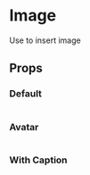 
<Meta title='components/Image' component={Image} />

# Image

Use to insert image

## Props

<Props of={Image} />

### Default

<Preview>
  <Story name='Default'>
    <Image
      image={{
        src: "https://placeimg.com/640/480/any",
        alt: "tech related stuff",
      }}
    />
  </Story>
</Preview>

### Avatar

<Preview>
  <Story name='Avatar'>
    <Image
      variant='avatar'
      image={{
        src: "https://placeimg.com/240/240/people",
        alt: `someone's avatar`,
      }}
    />
  </Story>
</Preview>

### With Caption

<Preview>
  <Story name='With Caption'>
    <Image
      image={{
        src: "https://placeimg.com/640/480/any",
        alt: "tech related stuff",
      }}
      caption="A caption with a <a href='/'>link</a>"
    />
  </Story>
</Preview>
